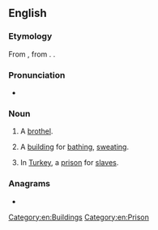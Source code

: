 ==English==

===Etymology===
From {{bor|en|it|bagno}}, from {{der|en|la|balneum||bath}}. {{doublet|en|bain}}.

===Pronunciation===
* {{IPA|en|/ˈbænɪɔ/}}

===Noun===
{{en-noun}}

# A [[brothel]].
# {{lb|en|obsolete}} A [[building]] for [[bathe|bathing]], [[sweat]]ing.
# {{lb|en|obsolete}} In [[Turkey]], a [[prison]] for [[slave]]s.

===Anagrams===
* {{anagrams|en|a=abgino|gabion}}

[[Category:en:Buildings]]
[[Category:en:Prison]]